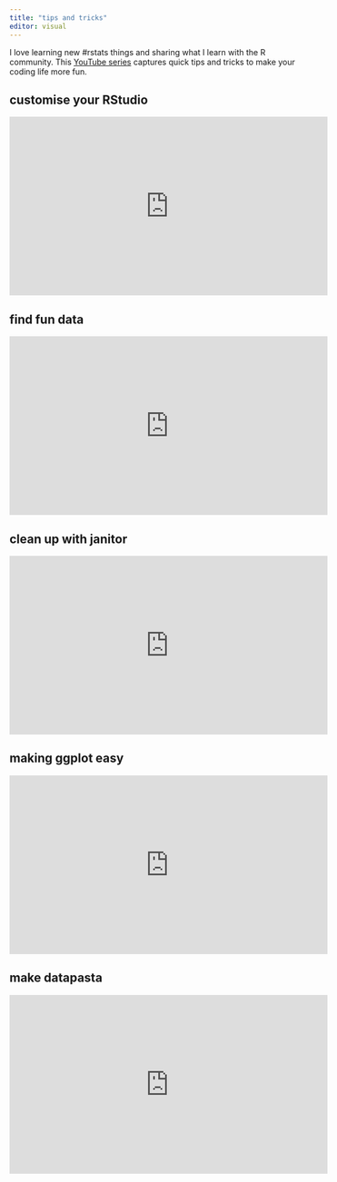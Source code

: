 ```yaml
---
title: "tips and tricks"
editor: visual
---
```


I love learning new #rstats things and sharing what I learn with the R community. This [YouTube series](https://www.youtube.com/playlist?list=PLo7u2ckYa5eYyz805B2MzfpeYU9d9Mft5) captures quick tips and tricks to make your coding life more fun.

## customise your RStudio

<iframe width="560" height="315" src="https://www.youtube.com/embed/kGQAn384jeY?si=LhV8zD7FCbGpEYRn" title="YouTube video player" frameborder="0" allow="accelerometer; autoplay; clipboard-write; encrypted-media; gyroscope; picture-in-picture; web-share" referrerpolicy="strict-origin-when-cross-origin" allowfullscreen>

</iframe>

## find fun data

<iframe width="560" height="315" src="https://www.youtube.com/embed/OLq0fpsglJU?si=KWCnCVe5tFcmA3bP" title="YouTube video player" frameborder="0" allow="accelerometer; autoplay; clipboard-write; encrypted-media; gyroscope; picture-in-picture; web-share" referrerpolicy="strict-origin-when-cross-origin" allowfullscreen>

</iframe>

## clean up with janitor

<iframe width="560" height="315" src="https://www.youtube.com/embed/VvXElkQ_Y8w?si=iDcZtzm6n1GG-0aU" title="YouTube video player" frameborder="0" allow="accelerometer; autoplay; clipboard-write; encrypted-media; gyroscope; picture-in-picture; web-share" referrerpolicy="strict-origin-when-cross-origin" allowfullscreen>

</iframe>

## making ggplot easy

<iframe width="560" height="315" src="https://www.youtube.com/embed/PX8m69owHAs?si=mI6nXtLvu7QZU5z2" title="YouTube video player" frameborder="0" allow="accelerometer; autoplay; clipboard-write; encrypted-media; gyroscope; picture-in-picture; web-share" referrerpolicy="strict-origin-when-cross-origin" allowfullscreen>

</iframe>

## make datapasta

<iframe width="560" height="315" src="https://www.youtube.com/embed/utQmq0M2jQ8?si=nIEoaJHB9-aAuv5k" title="YouTube video player" frameborder="0" allow="accelerometer; autoplay; clipboard-write; encrypted-media; gyroscope; picture-in-picture; web-share" referrerpolicy="strict-origin-when-cross-origin" allowfullscreen>

</iframe>
